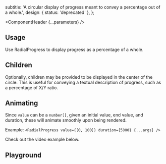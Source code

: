 


  subtitle: 'A circular display of progress meant to convey a percentage out of a whole.',
    design: {
    status: 'deprecated'
  },
};

<Meta of={RadialProgressStories} />

<ComponentHeader {...parameters} />

## Usage

Use RadialProgress to display progress as a percentage of a whole.

## Children

Optionally, children may be provided to be displayed in the center of the circle.
This is useful for conveying a textual description of progress, such as a percentage of X/Y ratio.

<Canvas of={RadialProgressStories.Children} />

## Animating

Since `value` can be a `number[]`, given an initial value, end value, and duration, these will animate
smoothly upon being rendered.

Example: `<RadialProgress value={[0, 100]} duration={5000} {...args} />`

Check out the video example below.

<Canvas of={RadialProgressStories.Animating} />

## Playground

<Canvas sourceState="shown">
  <Story of={RadialProgressStories.Default} />
</Canvas>

<Controls />
